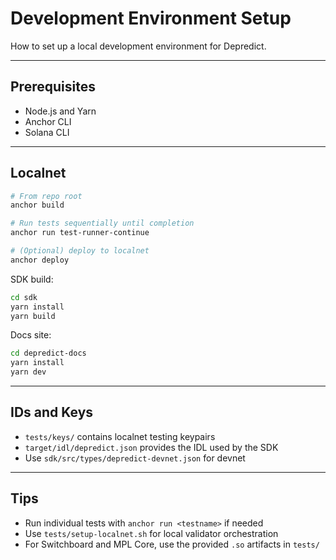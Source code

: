 # Development Environment Setup

How to set up a local development environment for Depredict.

---

## Prerequisites
- Node.js and Yarn
- Anchor CLI
- Solana CLI

---

## Localnet

```bash
# From repo root
anchor build

# Run tests sequentially until completion
anchor run test-runner-continue

# (Optional) deploy to localnet
anchor deploy
```

SDK build:

```bash
cd sdk
yarn install
yarn build
```

Docs site:

```bash
cd depredict-docs
yarn install
yarn dev
```

---

## IDs and Keys
- `tests/keys/` contains localnet testing keypairs
- `target/idl/depredict.json` provides the IDL used by the SDK
- Use `sdk/src/types/depredict-devnet.json` for devnet

---

## Tips
- Run individual tests with `anchor run <testname>` if needed
- Use `tests/setup-localnet.sh` for local validator orchestration
- For Switchboard and MPL Core, use the provided `.so` artifacts in `tests/`


